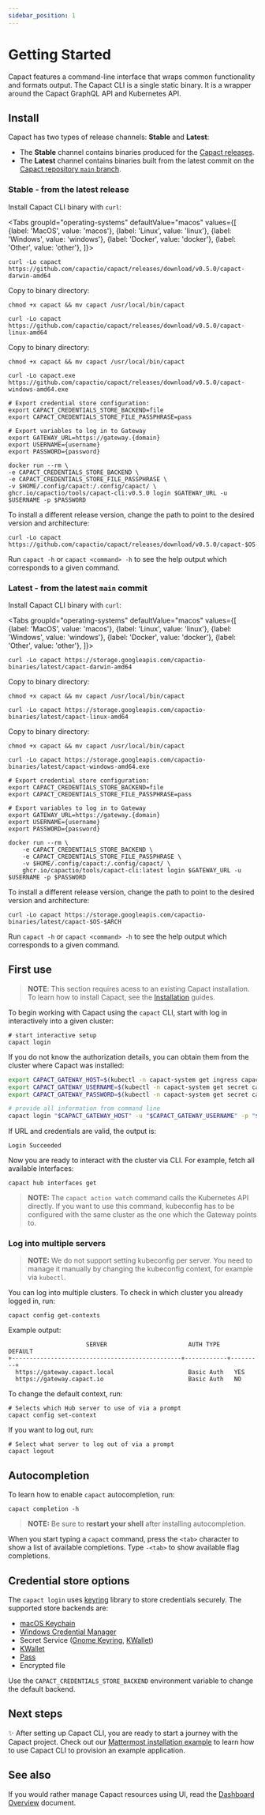 ```yaml
---
sidebar_position: 1
---
```


# Getting Started

Capact features a command-line interface that wraps common functionality and formats output. The Capact CLI is a single static binary. It is a wrapper around the Capact GraphQL API and Kubernetes API.

## Install

Capact has two types of release channels: **Stable** and **Latest**:

- The **Stable** channel contains binaries produced for the [Capact releases](https://github.com/capactio/capact/releases).
- The **Latest** channel contains binaries built from the latest commit on the [Capact repository `main` branch](https://github.com/capactio/capact/commits/main).

### Stable - from the latest release

Install Capact CLI binary with `curl`:


<Tabs
	groupId="operating-systems"
	defaultValue="macos"
	values={[
		{label: 'MacOS', value: 'macos'},
		{label: 'Linux', value: 'linux'},
		{label: 'Windows', value: 'windows'},
		{label: 'Docker', value: 'docker'},
		{label: 'Other', value: 'other'},
	]}>
<TabItem value="macos">

```shell
curl -Lo capact https://github.com/capactio/capact/releases/download/v0.5.0/capact-darwin-amd64
```

Copy to binary directory:

```shell
chmod +x capact && mv capact /usr/local/bin/capact
```

</TabItem>
<TabItem value="linux">

```shell
curl -Lo capact https://github.com/capactio/capact/releases/download/v0.5.0/capact-linux-amd64
```

Copy to binary directory:

```shell
chmod +x capact && mv capact /usr/local/bin/capact
```

</TabItem>
<TabItem value="windows">

```shell
curl -Lo capact.exe https://github.com/capactio/capact/releases/download/v0.5.0/capact-windows-amd64.exe
```

</TabItem>
<TabItem value="docker">

```shell
# Export credential store configuration:
export CAPACT_CREDENTIALS_STORE_BACKEND=file
export CAPACT_CREDENTIALS_STORE_FILE_PASSPHRASE=pass

# Export variables to log in to Gateway
export GATEWAY_URL=https://gateway.{domain}
export USERNAME={username}
export PASSWORD={password}

docker run --rm \
-e CAPACT_CREDENTIALS_STORE_BACKEND \
-e CAPACT_CREDENTIALS_STORE_FILE_PASSPHRASE \
-v $HOME/.config/capact:/.config/capact/ \
ghcr.io/capactio/tools/capact-cli:v0.5.0 login $GATEWAY_URL -u $USERNAME -p $PASSWORD
```

</TabItem>
<TabItem value="other">

To install a different release version, change the path to point to the desired version and architecture:

```shell
curl -Lo capact https://github.com/capactio/capact/releases/download/v0.5.0/capact-$OS-$ARCH
```

</TabItem>
</Tabs>

Run `capact -h` or `capact <command> -h` to see the help output which corresponds to a given command.

### Latest - from the latest `main` commit

Install Capact CLI binary with `curl`:

<Tabs
	groupId="operating-systems"
	defaultValue="macos"
	values={[
		{label: 'MacOS', value: 'macos'},
		{label: 'Linux', value: 'linux'},
		{label: 'Windows', value: 'windows'},
		{label: 'Docker', value: 'docker'},
		{label: 'Other', value: 'other'},
	]}>
<TabItem value="macos">

```shell
curl -Lo capact https://storage.googleapis.com/capactio-binaries/latest/capact-darwin-amd64
```

Copy to binary directory:

```shell
chmod +x capact && mv capact /usr/local/bin/capact
```

</TabItem>
<TabItem value="linux">

```shell
curl -Lo capact https://storage.googleapis.com/capactio-binaries/latest/capact-linux-amd64
```


Copy to binary directory:

```shell
chmod +x capact && mv capact /usr/local/bin/capact
```

</TabItem>
<TabItem value="windows">

```shell
curl -Lo capact https://storage.googleapis.com/capactio-binaries/latest/capact-windows-amd64.exe
```

</TabItem>
<TabItem value="docker">

```shell
# Export credential store configuration:
export CAPACT_CREDENTIALS_STORE_BACKEND=file
export CAPACT_CREDENTIALS_STORE_FILE_PASSPHRASE=pass

# Export variables to log in to Gateway
export GATEWAY_URL=https://gateway.{domain}
export USERNAME={username}
export PASSWORD={password}

docker run --rm \
	-e CAPACT_CREDENTIALS_STORE_BACKEND \
	-e CAPACT_CREDENTIALS_STORE_FILE_PASSPHRASE \
	-v $HOME/.config/capact:/.config/capact/ \
	ghcr.io/capactio/tools/capact-cli:latest login $GATEWAY_URL -u $USERNAME -p $PASSWORD
```

</TabItem>
<TabItem value="other">
To install a different release version, change the path to point to the desired version and architecture:

```shell
curl -Lo capact https://storage.googleapis.com/capactio-binaries/latest/capact-$OS-$ARCH
```

</TabItem>
</Tabs>

Run `capact -h` or `capact <command> -h` to see the help output which corresponds to a given command.

## First use

> **NOTE**: This section requires acess to an existing Capact installation. To learn how to install Capact, see the [Installation](../installation/local.mdx) guides.

To begin working with Capact using the `capact` CLI, start with log in interactively into a given cluster:

```shell
# start interactive setup
capact login
```

If you do not know the authorization details, you can obtain them from the cluster where Capact was installed:
```bash
export CAPACT_GATEWAY_HOST=$(kubectl -n capact-system get ingress capact-gateway -ojsonpath='{.spec.rules[0].host}')
export CAPACT_GATEWAY_USERNAME=$(kubectl -n capact-system get secret capact-gateway -ogo-template='{{.data.username | base64decode }}')
export CAPACT_GATEWAY_PASSWORD=$(kubectl -n capact-system get secret capact-gateway -ogo-template='{{.data.password | base64decode}}')

# provide all information from command line
capact login "$CAPACT_GATEWAY_HOST" -u "$CAPACT_GATEWAY_USERNAME" -p "$CAPACT_GATEWAY_PASSWORD"
```

If URL and credentials are valid, the output is:

```shell
Login Succeeded
```

Now you are ready to interact with the cluster via CLI. For example, fetch all available Interfaces:

```shell
capact hub interfaces get
```

> **NOTE:** The `capact action watch` command calls the Kubernetes API directly. If you want to use this command, kubeconfig has to be configured with the same cluster as the one which the Gateway points to.

### Log into multiple servers

> **NOTE:** We do not support setting kubeconfig per server. You need to manage it manually by changing the kubeconfig context, for example via `kubectl`.

You can log into multiple clusters. To check in which cluster you already logged in, run:

```shell
capact config get-contexts
```

Example output:

```shell
                      SERVER                       AUTH TYPE    DEFAULT
+------------------------------------------------+------------+---------+
  https://gateway.capact.local                     Basic Auth   YES
  https://gateway.capact.io                        Basic Auth   NO
```

To change the default context, run:

```shell
# Selects which Hub server to use of via a prompt
capact config set-context
```

If you want to log out, run:

```shell
# Select what server to log out of via a prompt
capact logout
```

## Autocompletion

To learn how to enable `capact` autocompletion, run:

```shell
capact completion -h
```

> **NOTE:** Be sure to **restart your shell** after installing autocompletion.

When you start typing a `capact` command, press the `<tab>` character to show a list of available completions. Type `-<tab>` to show available flag completions.

## Credential store options

The `capact login` uses [keyring](https://github.com/99designs/keyring) library to store credentials securely. The supported store backends are:

* [macOS Keychain](https://support.apple.com/en-au/guide/keychain-access/welcome/mac)
* [Windows Credential Manager](https://support.microsoft.com/en-au/help/4026814/windows-accessing-credential-manager)
* Secret Service ([Gnome Keyring](https://wiki.gnome.org/Projects/GnomeKeyring), [KWallet](https://kde.org/applications/system/org.kde.kwalletmanager5))
* [KWallet](https://kde.org/applications/system/org.kde.kwalletmanager5)
* [Pass](https://www.passwordstore.org/)
* Encrypted file

Use the `CAPACT_CREDENTIALS_STORE_BACKEND` environment variable to change the default backend.

## Next steps

✨ After setting up Capact CLI, you are ready to start a journey with the Capact project. Check out our [Mattermost installation example](../example/mattermost-installation.md) to learn how to use Capact CLI to provision an example application.

## See also

If you would rather manage Capact resources using UI, read the [Dashboard Overview](../dashboard-ui/overview.md) document.